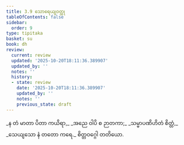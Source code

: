 ```yaml
---
title: 3.9 သောရေယျဝတ္ထု
tableOfContents: false
sidebar:
  order: 9
type: tipitaka
basket: su
book: dh
review:
  current: review
  updated: '2025-10-20T18:11:36.389907'
  updated_by: ''
  notes: ''
  history:
  - state: review
    date: '2025-10-20T18:11:36.389907'
    updated_by: ''
    notes: ''
    previous_state: draft
---
```



<DynamicBreadcrumb />


<ReviewStatus review={frontmatter.review} showDetails={true} />

<HypothesisAnnotation frontmatter={frontmatter} />

<Division number="43" book="dh" e="ch" v="18" p="19">

<Paragraph number="46" type="verses" book="dh">
_န တံ မာတာ ပိတာ ကယိရာ,_  
_အညေ ဝါပိ စ ဉာတကာ;_  
_သမ္မာပဏိဟိတံ စိတ္တံ,_  
_သေယျသော နံ တတော ကရေ._  


</Paragraph>
</Division>

<Paragraph number="47" type="center" book="dh">
စိတ္တဝဂ္ဂေါ တတိယော.
</Paragraph>